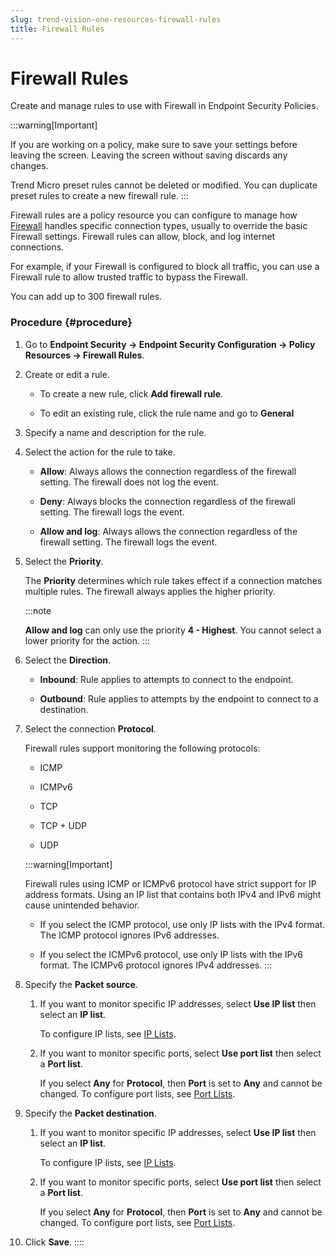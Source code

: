 ```yaml
---
slug: trend-vision-one-resources-firewall-rules
title: Firewall Rules
---
```

# Firewall Rules

Create and manage rules to use with Firewall in Endpoint Security Policies.

:::warning[Important]

If you are working on a policy, make sure to save your settings before leaving the screen. Leaving the screen without saving discards any changes.

Trend Micro preset rules cannot be deleted or modified. You can duplicate preset rules to create a new firewall rule.
:::

Firewall rules are a policy resource you can configure to manage how [Firewall](policies-firewall.mdx) handles specific connection types, usually to override the basic Firewall settings. Firewall rules can allow, block, and log internet connections.

For example, if your Firewall is configured to block all traffic, you can use a Firewall rule to allow trusted traffic to bypass the Firewall.

You can add up to 300 firewall rules.

### Procedure {#procedure}

1.  Go to **Endpoint Security → Endpoint Security Configuration → Policy Resources → Firewall Rules**.

2.  Create or edit a rule.

    - To create a new rule, click **Add firewall rule**.

    - To edit an existing rule, click the rule name and go to **General**

3.  Specify a name and description for the rule.

4.  Select the action for the rule to take.

    - **Allow**: Always allows the connection regardless of the firewall setting. The firewall does not log the event.

    - **Deny**: Always blocks the connection regardless of the firewall setting. The firewall logs the event.

    - **Allow and log**: Always allows the connection regardless of the firewall setting. The firewall logs the event.

5.  Select the **Priority**.

    The **Priority** determines which rule takes effect if a connection matches multiple rules. The firewall always applies the higher priority.

    :::note

    **Allow and log** can only use the priority **4 - Highest**. You cannot select a lower priority for the action.
    :::

6.  Select the **Direction**.

    - **Inbound**: Rule applies to attempts to connect to the endpoint.

    - **Outbound**: Rule applies to attempts by the endpoint to connect to a destination.

7.  Select the connection **Protocol**.

    Firewall rules support monitoring the following protocols:

    - ICMP

    - ICMPv6

    - TCP

    - TCP + UDP

    - UDP

    :::warning[Important]

    Firewall rules using ICMP or ICMPv6 protocol have strict support for IP address formats. Using an IP list that contains both IPv4 and IPv6 might cause unintended behavior.

    - If you select the ICMP protocol, use only IP lists with the IPv4 format. The ICMP protocol ignores IPv6 addresses.

    - If you select the ICMPv6 protocol, use only IP lists with the IPv6 format. The ICMPv6 protocol ignores IPv4 addresses.
    :::

8.  Specify the **Packet source**.

    1.  If you want to monitor specific IP addresses, select **Use IP list** then select an **IP list**.

        To configure IP lists, see [IP Lists](resources-ip-lists.mdx).

    2.  If you want to monitor specific ports, select **Use port list** then select a **Port list**.

        If you select **Any** for **Protocol**, then **Port** is set to **Any** and cannot be changed. To configure port lists, see [Port Lists](resources-port-lists.mdx).

9.  Specify the **Packet destination**.

    1.  If you want to monitor specific IP addresses, select **Use IP list** then select an **IP list**.

        To configure IP lists, see [IP Lists](resources-ip-lists.mdx).

    2.  If you want to monitor specific ports, select **Use port list** then select a **Port list**.

        If you select **Any** for **Protocol**, then **Port** is set to **Any** and cannot be changed. To configure port lists, see [Port Lists](resources-port-lists.mdx).

10. Click **Save**.
::::
